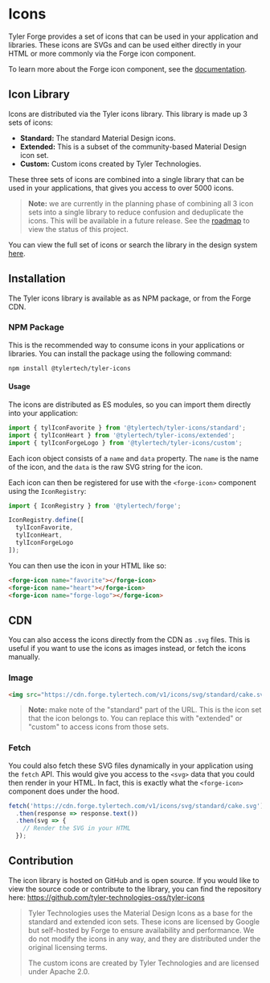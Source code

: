 
<Meta title="Getting Started/Icons" />

# Icons

Tyler Forge provides a set of icons that can be used in your application and libraries. These icons are SVGs and can be used either directly in your HTML
or more commonly via the Forge icon component.

To learn more about the Forge icon component, see the [documentation][1].

## Icon Library

Icons are distributed via the Tyler icons library. This library is made up 3 sets of icons:

- **Standard:** The standard Material Design icons.
- **Extended:** This is a subset of the community-based Material Design icon set.
- **Custom:** Custom icons created by Tyler Technologies.

These three sets of icons are combined into a single library that can be used in your applications, that gives you access to over 5000 icons.

> **Note:** we are currently in the planning phase of combining all 3 icon sets into a single library to reduce confusion and deduplicate the icons.
> This will be available in a future release. See the [roadmap][3] to view the status of this project.

You can view the full set of icons or search the library in the design system [here][2].

## Installation

The Tyler icons library is available as as NPM package, or from the Forge CDN.

### NPM Package

This is the recommended way to consume icons in your applications or libraries. You can install the package using the following command:

```bash
npm install @tylertech/tyler-icons
```

#### Usage

The icons are distributed as ES modules, so you can import them directly into your application:

```javascript
import { tylIconFavorite } from '@tylertech/tyler-icons/standard';
import { tylIconHeart } from '@tylertech/tyler-icons/extended';
import { tylIconForgeLogo } from '@tylertech/tyler-icons/custom';
```

Each icon object consists of a `name` and `data` property. The `name` is the name of the icon, and the `data` is the raw SVG string for the icon.

Each icon can then be registered for use with the `<forge-icon>` component using the `IconRegistry`:

```javascript
import { IconRegistry } from '@tylertech/forge';

IconRegistry.define([
  tylIconFavorite,
  tylIconHeart,
  tylIconForgeLogo
]);
```

You can then use the icon in your HTML like so:

```html
<forge-icon name="favorite"></forge-icon>
<forge-icon name="heart"></forge-icon>
<forge-icon name="forge-logo"></forge-icon>
```

## CDN

You can also access the icons directly from the CDN as `.svg` files. This is useful if you want to use the icons as images instead, or fetch the
icons manually.

### Image

```html
<img src="https://cdn.forge.tylertech.com/v1/icons/svg/standard/cake.svg" alt="Cake icon" />
```

> **Note:** make note of the "standard" part of the URL. This is the icon set that the icon belongs to. You can replace this with "extended" or
> "custom" to access icons from those sets.

### Fetch

You could also fetch these SVG files dynamically in your application using the `fetch` API. This would give you access to the `<svg>` data that
you could then render in your HTML. In fact, this is exactly what the `<forge-icon>` component does under the hood.

```javascript
fetch('https://cdn.forge.tylertech.com/v1/icons/svg/standard/cake.svg')
  .then(response => response.text())
  .then(svg => {
    // Render the SVG in your HTML
  });

```

## Contribution

The icon library is hosted on GitHub and is open source. If you would like to view the source code or contribute to the library, you can find
the repository here: https://github.com/tyler-technologies-oss/tyler-icons

> Tyler Technologies uses the Material Design Icons as a base for the standard and extended icon sets. These icons are licensed by Google but
> self-hosted by Forge to ensure availability and performance. We do not modify the icons in any way, and they are distributed under the
> original licensing terms.
>
>The custom icons are created by Tyler Technologies and are licensed under Apache 2.0.

[1]: ?path=/docs/components-icon--docs
[2]: https://forge.tylertech.com/assets/icon-library/
[3]: ?path=/docs/about-roadmap--docs